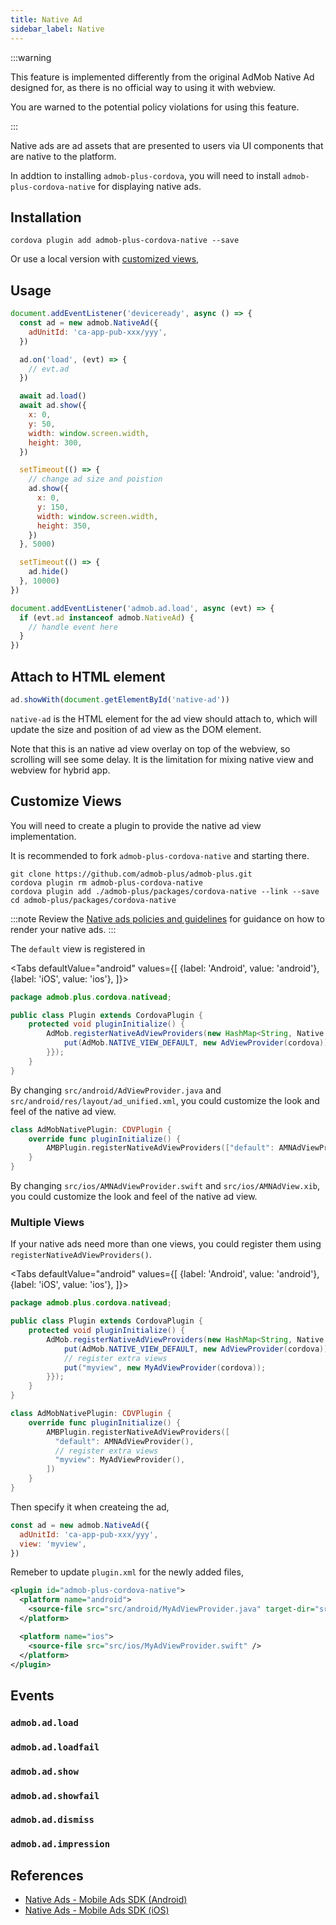 ```yaml
---
title: Native Ad
sidebar_label: Native
---
```



:::warning

This feature is implemented differently from the original AdMob Native Ad designed for, as there is no official way to using it with webview.

You are warned to the potential policy violations for using this feature.

:::

Native ads are ad assets that are presented to users via UI components that are native to the platform.

In addtion to installing `admob-plus-cordova`, you will need to install `admob-plus-cordova-native` for displaying native ads.

## Installation

```sh-session
cordova plugin add admob-plus-cordova-native --save
```

Or use a local version with [customized views](#customize-views),

## Usage

```js
document.addEventListener('deviceready', async () => {
  const ad = new admob.NativeAd({
    adUnitId: 'ca-app-pub-xxx/yyy',
  })

  ad.on('load', (evt) => {
    // evt.ad
  })

  await ad.load()
  await ad.show({
    x: 0,
    y: 50,
    width: window.screen.width,
    height: 300,
  })

  setTimeout(() => {
    // change ad size and poistion
    ad.show({
      x: 0,
      y: 150,
      width: window.screen.width,
      height: 350,
    })
  }, 5000)

  setTimeout(() => {
    ad.hide()
  }, 10000)
})

document.addEventListener('admob.ad.load', async (evt) => {
  if (evt.ad instanceof admob.NativeAd) {
    // handle event here
  }
})
```

## Attach to HTML element

```js
ad.showWith(document.getElementById('native-ad'))
```

`native-ad` is the HTML element for the ad view should attach to, which will update the size and position of ad view as the DOM element.

Note that this is an native ad view overlay on top of the webview, so scrolling will see some delay.
It is the limitation for mixing native view and webview for hybrid app.


## Customize Views

You will need to create a plugin to provide the native ad view implementation.

It is recommended to fork `admob-plus-cordova-native` and starting there.

```sh-session
git clone https://github.com/admob-plus/admob-plus.git
cordova plugin rm admob-plus-cordova-native
cordova plugin add ./admob-plus/packages/cordova-native --link --save
cd admob-plus/packages/cordova-native
```

:::note
Review the [Native ads policies and guidelines](https://support.google.com/admob/answer/6329638) for guidance on how to render your native ads.
:::

The `default` view is registered in

<Tabs
  defaultValue="android"
  values={[
    {label: 'Android', value: 'android'},
    {label: 'iOS', value: 'ios'},
  ]}>
  <TabItem value="android">

```java {6} title=src/android/Plugin.java
package admob.plus.cordova.nativead;

public class Plugin extends CordovaPlugin {
    protected void pluginInitialize() {
        AdMob.registerNativeAdViewProviders(new HashMap<String, Native.ViewProvider>() {{
            put(AdMob.NATIVE_VIEW_DEFAULT, new AdViewProvider(cordova));
        }});
    }
}
```

By changing `src/android/AdViewProvider.java` and `src/android/res/layout/ad_unified.xml`,
you could customize the look and feel of the native ad view.

  </TabItem>
  <TabItem value="ios">

```swift {3} title=src/ios/AdMobNativePlugin.swift
class AdMobNativePlugin: CDVPlugin {
    override func pluginInitialize() {
        AMBPlugin.registerNativeAdViewProviders(["default": AMNAdViewProvider()])
    }
}
```

By changing `src/ios/AMNAdViewProvider.swift` and `src/ios/AMNAdView.xib`,
you could customize the look and feel of the native ad view.

  </TabItem>
</Tabs>

### Multiple Views

If your native ads need more than one views, you could register them using `registerNativeAdViewProviders()`.

<Tabs
  defaultValue="android"
  values={[
    {label: 'Android', value: 'android'},
    {label: 'iOS', value: 'ios'},
  ]}>
  <TabItem value="android">

```java {7-8} title=src/android/Plugin.java
package admob.plus.cordova.nativead;

public class Plugin extends CordovaPlugin {
    protected void pluginInitialize() {
        AdMob.registerNativeAdViewProviders(new HashMap<String, Native.ViewProvider>() {{
            put(AdMob.NATIVE_VIEW_DEFAULT, new AdViewProvider(cordova));
            // register extra views
            put("myview", new MyAdViewProvider(cordova));
        }});
    }
}
```

  </TabItem>
  <TabItem value="ios">

```swift {5-6} title=src/ios/AdMobNativePlugin.swift
class AdMobNativePlugin: CDVPlugin {
    override func pluginInitialize() {
        AMBPlugin.registerNativeAdViewProviders([
          "default": AMNAdViewProvider(),
          // register extra views
          "myview": MyAdViewProvider(),
        ])
    }
}
```

  </TabItem>
</Tabs>

Then specify it when createing the ad,

```js {3}
const ad = new admob.NativeAd({
  adUnitId: 'ca-app-pub-xxx/yyy',
  view: 'myview',
})
```

Remeber to update `plugin.xml` for the newly added files,

```xml {3,7} title=plugin.xml
<plugin id="admob-plus-cordova-native">
  <platform name="android">
    <source-file src="src/android/MyAdViewProvider.java" target-dir="src/admob/plus/cordova/nativead" />
  </platform>

  <platform name="ios">
    <source-file src="src/ios/MyAdViewProvider.swift" />
  </platform>
</plugin>
```

## Events

### `admob.ad.load`

### `admob.ad.loadfail`

### `admob.ad.show`

### `admob.ad.showfail`

### `admob.ad.dismiss`

### `admob.ad.impression`

## References

- [Native Ads - Mobile Ads SDK (Android)](https://developers.google.com/admob/android/native/start)
- [Native Ads - Mobile Ads SDK (iOS)](https://developers.google.com/admob/ios/native/start)
